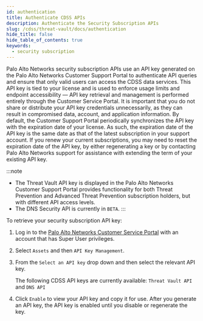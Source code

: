 ```yaml
---
id: authentication
title: Authenticate CDSS APIs
description: Authenticate the Security Subscription APIs
slug: /cdss/threat-vault/docs/authentication
hide_title: false
hide_table_of_contents: true
keywords:
  - security subscription
---
```


Palo Alto Networks security subscription APIs use an API key generated on the Palo Alto Networks Customer Support Portal to authenticate API queries and ensure that only valid users can access the CDSS data services. This API key is tied to your license and is used to enforce usage limits and endpoint accessibility — API key retrieval and management is performed entirely through the Customer Service Portal. It is important that you do not share or distribute your API key credentials unnecessarily, as they can result in compromised data, account, and application information. By default, the Customer Support Portal periodically synchronizes the API key with the expiration date of your license. As such, the expiration date of the API key is the same date as that of the latest subscription in your support account. If you renew your current subscriptions, you may need to reset the expiration date of the API key, by either regenerating a key or by contacting Palo Alto Networks support for assistance with extending the term of your existing API key.

:::note
- The Threat Vault API key is displayed in the Palo Alto Networks Customer Support Portal provides functionality for both Threat Prevention and Advanced Threat Prevention subscription holders, but with different API access levels.
- The DNS Security API is currently in `BETA`.
:::

To retrieve your security subscription API key:

1. Log in to the [Palo Alto Networks Customer Service Portal](https://support.paloaltonetworks.com) with an account that has Super User privileges.
2. Select `Assets` and then `API Key Management`.
3. From the `Select an API key` drop down and then select the relevant API key.

   The following CDSS API keys are currently available: `Threat Vault API` and `DNS API` 

4. Click `Enable` to view your API key and copy it for use. After you generate an API key, the API key is enabled until you disable or regenerate the key.
